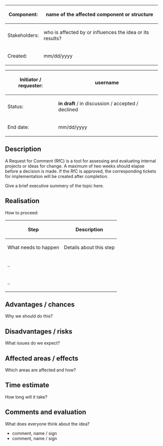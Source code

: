 <div class="databox">
<div class="tbl">
{|
|-
!Component:
|name of the affected  component or structure
|-
!Stakeholders:
|who is affected by or influences the idea or its results?
|-
!Created:
|mm/dd/yyyy
|}
</div>
<div class="tbl">
{| 
|-
!Initiator / requester:
|username
|-
!Status:
|'''in draft''' / in discussion / accepted / declined
|-
!End date:
|mm/dd/yyyy
|}
</div>
</div>
==Description==
A Request for Comment (RfC) is a tool for assessing and evaluating internal projects or ideas for change. A maximum of two weeks should elapse before a decision is made. If the RfC is approved, the corresponding tickets for implementation will be created after completion.

Give a brief executive summery of the topic here.

==Realisation ==
How to proceed:

{| class="wikitable wikitablee" style="width:100%;"
!'''Step'''
!'''Description'''
|-
|What needs to happen
|Details about this step
|-
|..
|
|-
|..
|
|}

==Advantages / chances==
Why we should do this?

==Disadvantages / risks==
What issues do we expect?

==Affected areas / effects==
Which areas are affected and how?

==Time estimate==
How long will it take?

== Comments and evaluation ==
What does everyone think about the idea?

*comment, name / sign
*comment, name / sign